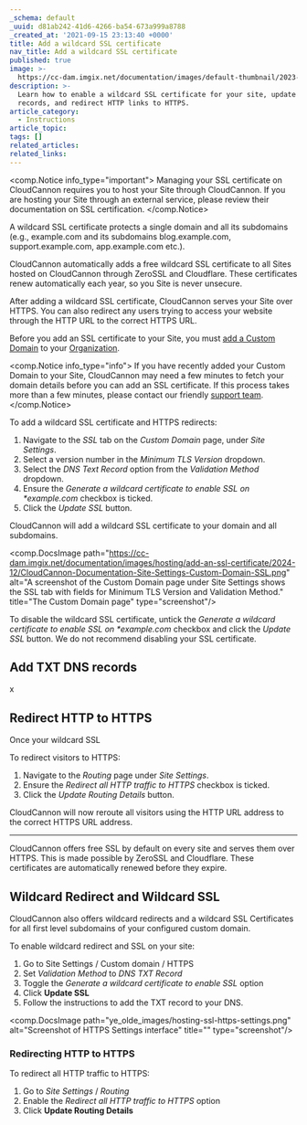 ```yaml
---
_schema: default
_uuid: d81ab242-41d6-4266-ba54-673a999a8788
_created_at: '2021-09-15 23:13:40 +0000'
title: Add a wildcard SSL certificate
nav_title: Add a wildcard SSL certificate
published: true
image: >-
  https://cc-dam.imgix.net/documentation/images/default-thumbnail/2023-Q4/CloudCannon-Documentation-Thumbnail.png
description: >-
  Learn how to enable a wildcard SSL certificate for your site, update DNs
  records, and redirect HTTP links to HTTPS.
article_category:
  - Instructions
article_topic:
tags: []
related_articles:
related_links:
---
```

<comp.Notice info_type="important">
  Managing your SSL certificate on CloudCannon requires you to host your Site through CloudCannon. If you are hosting your Site through an external service, please review their documentation on SSL certification.
</comp.Notice>

A wildcard SSL certificate protects a single domain and all its subdomains (e.g., example.com and its subdomains blog.example.com, support.example.com, app.example.com etc.).

CloudCannon automatically adds a free wildcard SSL certificate to all Sites hosted on CloudCannon through ZeroSSL and Cloudflare. These certificates renew automatically each year, so you Site is never unsecure.

After adding a wildcard SSL certificate, CloudCannon serves your Site over HTTPS. You can also redirect any users trying to access your website through the HTTP URL to the correct HTTPS URL.

Before you add an SSL certificate to your Site, you must [add a Custom Domain](/documentation/articles/add-a-custom-domain/) to your [Organization](/documentation/articles/what-is-an-organization/).

<comp.Notice info_type="info">
  If you have recently added your Custom Domain to your Site, CloudCannon may need a few minutes to fetch your domain details before you can add an SSL certificate. If this process takes more than a few minutes, please contact our friendly [support team](/support/).
</comp.Notice>

To add a wildcard SSL certificate and HTTPS redirects:

1. Navigate to the *SSL* tab on the *Custom Domain* page, under *Site Settings*.
2. Select a version number in the *Minimum TLS Version* dropdown.
3. Select the *DNS Text Record* option from the *Validation Method* dropdown.
4. Ensure the *Generate a wildcard certificate to enable SSL on \*example.com* checkbox is ticked.
5. Click the *Update SSL* button.

CloudCannon will add a wildcard SSL certificate to your domain and all subdomains.

<comp.DocsImage path="https://cc-dam.imgix.net/documentation/images/hosting/add-an-ssl-certificate/2024-12/CloudCannon-Documentation-Site-Settings-Custom-Domain-SSL.png" alt="A screenshot of the Custom Domain page under Site Settings shows the SSL tab with fields for Minimum TLS Version and Validation Method." title="The Custom Domain page" type="screenshot"/>

To disable the wildcard SSL certificate, untick the *Generate a wildcard certificate to enable SSL on \*example.com* checkbox and click the *Update SSL* button. We do not recommend disabling your SSL certificate.

## Add TXT DNS records

x

## Redirect HTTP to HTTPS

Once your wildcard SSL

To redirect visitors to HTTPS:

1. Navigate to the *Routing* page under *Site Settings*.
2. Ensure the *Redirect all HTTP traffic to HTTPS* checkbox is ticked.
3. Click the *Update Routing Details* button.

CloudCannon will now reroute all visitors using the HTTP URL address to the correct HTTPS URL address.

---

CloudCannon offers free SSL by default on every site and serves them over HTTPS. This is made possible by ZeroSSL and Cloudflare. These certificates are automatically renewed before they expire.

## Wildcard Redirect and Wildcard SSL

CloudCannon also offers wildcard redirects and a wildcard SSL Certificates for all first level subdomains of your configured custom domain.

To enable wildcard redirect and SSL on your site:

1. Go to Site Settings / Custom domain / HTTPS
2. Set *Validation Method* to *DNS TXT Record*
3. Toggle the *Generate a wildcard certificate to enable SSL* option
4. Click **Update SSL**
5. Follow the  instructions to add the TXT record to your DNS.

<comp.DocsImage path="ye_olde_images/hosting-ssl-https-settings.png" alt="Screenshot of HTTPS Settings interface" title="" type="screenshot"/>

### Redirecting HTTP to HTTPS

To redirect all HTTP traffic to HTTPS:

1. Go to *Site Settings* / *Routing*
2. Enable the *Redirect all HTTP traffic to HTTPS* option
3. Click **Update Routing Details**